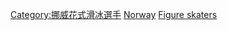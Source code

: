 [[Category:挪威花式滑冰選手|Category:挪威花式滑冰選手]]
[[Category:各國奧運花式滑冰選手|Norway]]
[[Category:挪威冬季奥运运动员|Figure skaters]]